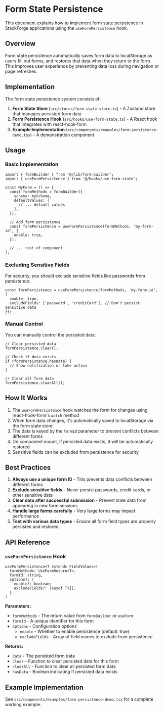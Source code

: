 # Form State Persistence

This document explains how to implement form state persistence in StackForge applications using the `useFormPersistence` hook.

## Overview

Form state persistence automatically saves form data to localStorage as users fill out forms, and restores that data when they return to the form. This improves user experience by preventing data loss during navigation or page refreshes.

## Implementation

The form state persistence system consists of:

1. **Form State Store** (`src/stores/form-state-store.ts`) - A Zustand store that manages persisted form data
2. **Form Persistence Hook** (`src/hooks/use-form-state.ts`) - A React hook that integrates with react-hook-form
3. **Example Implementation** (`src/components/examples/form-persistence-demo.tsx`) - A demonstration component

## Usage

### Basic Implementation

```tsx
import { formBuilder } from '@/lib/form-builder';
import { useFormPersistence } from '@/hooks/use-form-state';

const MyForm = () => {
  const formMethods = formBuilder({
    schema: mySchema,
    defaultValues: {
      // ... default values
    },
  });

  // Add form persistence
  const formPersistence = useFormPersistence(formMethods, 'my-form-id', {
    enable: true,
  });

  // ... rest of component
};
```

### Excluding Sensitive Fields

For security, you should exclude sensitive fields like passwords from persistence:

```tsx
const formPersistence = useFormPersistence(formMethods, 'my-form-id', {
  enable: true,
  excludeFields: ['password', 'creditCard'], // Don't persist sensitive data
});
```

### Manual Control

You can manually control the persisted data:

```tsx
// Clear persisted data
formPersistence.clear();

// Check if data exists
if (formPersistence.hasData) {
  // Show notification or take action
}

// Clear all form data
formPersistence.clearAll();
```

## How It Works

1. The `useFormPersistence` hook watches the form for changes using react-hook-form's `watch` method
2. When form data changes, it's automatically saved to localStorage via the form state store
3. The data is keyed by the `formId` parameter to prevent conflicts between different forms
4. On component mount, if persisted data exists, it will be automatically restored
5. Sensitive fields can be excluded from persistence for security

## Best Practices

1. **Always use a unique form ID** - This prevents data conflicts between different forms
2. **Exclude sensitive fields** - Never persist passwords, credit cards, or other sensitive data
3. **Clear data after successful submission** - Prevent stale data from appearing in new form sessions
4. **Handle large forms carefully** - Very large forms may impact performance
5. **Test with various data types** - Ensure all form field types are properly persisted and restored

## API Reference

### `useFormPersistence` Hook

```tsx
useFormPersistence<T extends FieldValues>(
  formMethods: UseFormReturn<T>,
  formId: string,
  options?: {
    enable?: boolean;
    excludeFields?: (keyof T)[];
  }
)
```

**Parameters:**

- `formMethods` - The return value from `formBuilder` or `useForm`
- `formId` - A unique identifier for this form
- `options` - Configuration options
  - `enable` - Whether to enable persistence (default: true)
  - `excludeFields` - Array of field names to exclude from persistence

**Returns:**

- `data` - The persisted form data
- `clear` - Function to clear persisted data for this form
- `clearAll` - Function to clear all persisted form data
- `hasData` - Boolean indicating if persisted data exists

## Example Implementation

See `src/components/examples/form-persistence-demo.tsx` for a complete working example.
